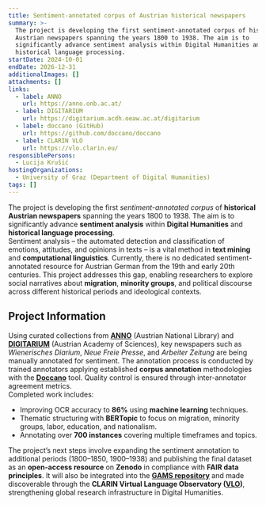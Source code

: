 ```yaml
---
title: Sentiment-annotated corpus of Austrian historical newspapers
summary: >-
  The project is developing the first sentiment-annotated corpus of historical
  Austrian newspapers spanning the years 1800 to 1938. The aim is to
  significantly advance sentiment analysis within Digital Humanities and
  historical language processing.
startDate: 2024-10-01
endDate: 2026-12-31
additionalImages: []
attachments: []
links:
  - label: ANNO
    url: https://anno.onb.ac.at/
  - label: DIGITARIUM
    url: https://digitarium.acdh.oeaw.ac.at/digitarium
  - label: doccano (GitHub)
    url: https://github.com/doccano/doccano
  - label: CLARIN VLO
    url: https://vlo.clarin.eu/
responsiblePersons:
  - Lucija Krušić
hostingOrganizations:
  - University of Graz (Department of Digital Humanities)
tags: []
---
```

The project is developing the first *sentiment-annotated corpus* of **historical Austrian newspapers** spanning the years 1800 to 1938. The aim is to significantly advance **sentiment analysis** within **Digital Humanities** and **historical language processing**.\
Sentiment analysis – the automated detection and classification of emotions, attitudes, and opinions in texts – is a vital method in **text mining** and **computational linguistics**. Currently, there is no dedicated sentiment-annotated resource for Austrian German from the 19th and early 20th centuries. This project addresses this gap, enabling researchers to explore social narratives about **migration**, **minority groups**, and political discourse across different historical periods and ideological contexts.

## Project Information

Using curated collections from [**ANNO**](https://anno.onb.ac.at/) (Austrian National Library) and [**DIGITARIUM**](https://digitarium.acdh.oeaw.ac.at/digitarium) (Austrian Academy of Sciences), key newspapers such as *Wienerisches Diarium*, *Neue Freie Presse*, and *Arbeiter Zeitung* are being manually annotated for sentiment. The annotation process is conducted by trained annotators applying established **corpus annotation** methodologies with the [**Doccano**](https://github.com/doccano/doccano) tool. Quality control is ensured through inter-annotator agreement metrics.\
Completed work includes:

* Improving OCR accuracy to **86%** using **machine learning** techniques.
* Thematic structuring with **BERTopic** to focus on migration, minority groups, labor, education, and nationalism.
* Annotating over **700 instances** covering multiple timeframes and topics.

The project’s next steps involve expanding the sentiment annotation to additional periods (1800–1850, 1900–1938) and publishing the final dataset as an **open-access resource** on **Zenodo** in compliance with **FAIR data principles**. It will also be integrated into the [**GAMS repository**](https://gams.uni-graz.at/) and made discoverable through the **CLARIN Virtual Language Observatory ([VLO](https://vlo.clarin.eu/;jsessionid=7124EFA3F6601E3F2C43B30D78708A0D?0))**, strengthening global research infrastructure in Digital Humanities.
